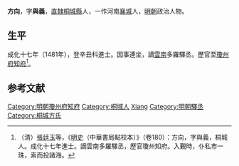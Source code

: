 {{Otheruses|方位|other=地理意義上的同名詞}}
'''方向'''，字'''與義'''，[[南直隸|直隸]][[桐城縣|桐城縣]]人，一作河南[[襄城|襄城]]人，[[明朝|明朝]]政治人物。

==生平==
成化十七年（1481年），登辛丑科進士。因事連坐，謫[[雲南|雲南]]多羅驛丞。歷官至[[瓊州府|瓊州府]][[知府|知府]]<ref>（清）[[張廷玉|張廷玉]]等，《[[明史|明史]]（中華書局點校本）》（卷180）：方向，字與義，桐城人。成化十七年進士。謫雲南多羅驛丞，歷官瓊州知府。入覲時，仆私市一珠，索而投諸海。</ref>。

==参考文献==
{{wikisource|明史/卷180}}
<div class="references-small">
<references />
</div>
{{成化十七年辛丑科殿試金榜}}
{{DEFAULTSORT:Fang方}}
[[Category:明朝瓊州府知府|Category:明朝瓊州府知府]]
[[Category:桐城人|Category:桐城人]]
[[Category:方姓|Xiang]]
[[Category:明朝驛丞|Category:明朝驛丞]]
[[Category:桐城方氏|Category:桐城方氏]]